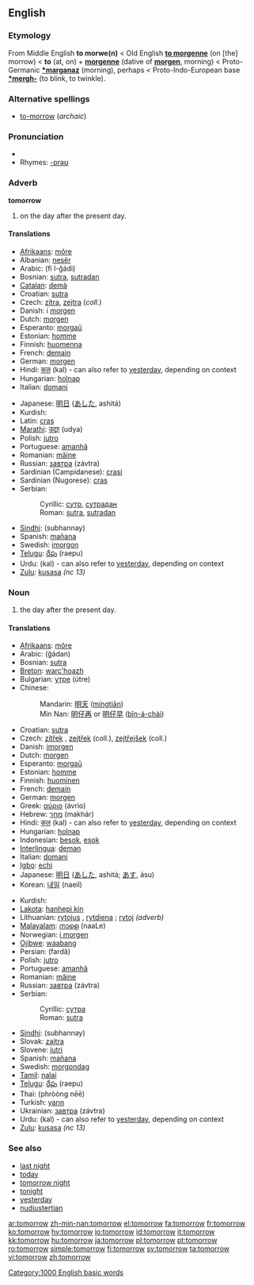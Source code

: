 ==English==

===Etymology===
From Middle English '''to morwe(n)''' < Old English '''[[to morgenne]]''' (on [the] morrow) < '''to''' (at, on) + '''[[morgenne]]''' (dative of '''[[morgen]]''', morning) < Proto-Germanic '''[[*marganaz]]''' (morning), perhaps < Proto-Indo-European base '''[[*mergh-]]''' (to blink, to twinkle).

===Alternative spellings===
* [[to-morrow]] (''archaic'')

===Pronunciation===
* {{audio|en-us-tomorrow.ogg|Audio (US)}}
* Rhymes: [[Rhymes:English:-ɒrəʊ|-ɒrəʊ]]

===Adverb===
'''tomorrow'''

# on the day after the present day.

====Translations====
{{top}}
* [[Afrikaans]]: [[môre]]
* Albanian: [[nesër]]
* Arabic: {{Arab|[[في الغد]]}} (fi l-ğádi)
* Bosnian: [[sutra]], [[sutradan]]
* [[Catalan]]: [[demà]]
* Croatian: [[sutra]]
* Czech: [[zítra]], [[zejtra]] (''coll.'')
* Danish: i [[morgen]]
* Dutch: [[morgen]]
* Esperanto: [[morgaŭ]]
* Estonian: [[homme]]
* Finnish: [[huomenna]]
* French: [[demain]]
* German: [[morgen]]
* Hindi: [[कल]] (kal) - can also refer to [[yesterday]], depending on context
* Hungarian: [[holnap]]
* Italian: [[domani]]
{{mid}}
* Japanese: [[明日]] ([[あした]], ashitá)
* Kurdish: {{KUchar|[[سبه‌ی]]}}
* Latin: [[cras]]
* [[Marathi]]: [[उद्या]] (udya)
* Polish: [[jutro]]
* Portuguese: [[amanhã]]
* Romanian: [[mâine]]
* Russian: [[завтра]] (závtra)
* Sardinian (Campidanese): [[crasi]]
* Sardinian (Nugorese): [[cras]]
* Serbian:
*: Cyrillic: [[сутр]], [[сутрадан]]
*: Roman: [[sutra]], [[sutradan]]
* [[Sindhi]]: {{SDchar|[[سڀاڻي|سُڀاڻي]]}} (subhannay) {{f}}
* Spanish: [[mañana]]
* Swedish: [[imorgon]]
* [[Telugu]]: [[రేపు]] (raepu)
* Urdu: {{ur-Arab|[[کل]]}} (kal) - can also refer to [[yesterday]], depending on context
* [[Zulu]]: [[kusasa]] ''(nc 13)''
{{bottom}}

===Noun===
{{en-noun}}

# the day after the present day.

====Translations====
{{top}}
* [[Afrikaans]]: [[môre]]
* Arabic: {{ARchar|[[غدا|غَداً]]}} (ğádan)
* Bosnian: [[sutra]] {{n}}
* [[Breton]]: [[warc'hoazh]]
* Bulgarian: [[утре]] (útre)
* Chinese:
*: Mandarin: [[明天]] ([[míngtiān]])
*: Min Nan: [[明仔再]] or [[明仔早]] ([[bîn-á-chài]])
* Croatian: [[sutra]] {{n}}
* Czech: [[zítřek]] {{m}}, [[zejtřek]] {{m}} (coll.), [[zejtřejšek]] {{m}} (coll.)
* Danish: [[imorgen]]
* Dutch: [[morgen]] {{m}}
* Esperanto: [[morgaŭ]]
* Estonian: [[homme]]
* Finnish: [[huominen]]
* French: [[demain]] {{m}}
* German: [[morgen]]
* Greek: [[αύριο]] (ávrio)
* Hebrew: [[מחר]] (makhár)
* Hindi: [[कल]] (kal) - can also refer to [[yesterday]], depending on context
* Hungarian: [[holnap]]
* Indonesian: [[besok]], [[esok]]
* [[Interlingua]]: [[deman]]
* Italian: [[domani]]
* [[Igbo]]: [[echi]]
* Japanese: [[明日]] ([[あした]], ashitá; [[あす]], ásu)
* Korean: [[내일]] (naeil)
{{mid}}
* Kurdish: {{KUchar|[[سبه‌ینێ]]}}
* [[Lakota]]: [[hanhepi kin]]
* Lithuanian: [[rytojus]] {{m}}, [[rytdiena]] {{f}}; [[rytoj]] ''(adverb)''
* [[Malayalam]]: [[നാളെ]] (naaLe)
* Norwegian: [[i morgen]]
* [[Ojibwe]]: [[waabang]]
* Persian: {{FAchar|[[فردا]]}} (fardâ)
* Polish: [[jutro]] {{n}}
* Portuguese: [[amanhã]] {{m}}
* Romanian: [[mâine]] {{n}}
* Russian: [[завтра]] (závtra)
* Serbian:
*: Cyrillic: [[сутра]] {{n}}
*: Roman: [[sutra#Serbian|sutra]] {{n}}
* [[Sindhi]]: {{SDchar|[[سُڀاڻي]]}} (subhannay) {{f}}
* Slovak: [[zajtra]]
* Slovene: [[jutri]]
* Spanish: [[mañana]] {{f}}
* Swedish: [[morgondag]]
* [[Tamil]]: [[nalai]]
* [[Telugu]]: [[రేపు]] (raepu)
* Thai: {{THchar|[[พรุ่งนี้]]}} (phròòng nēē)
* Turkish: [[yarın]]
* Ukrainian: [[завтра]] (závtra)
* Urdu: {{ur-Arab|[[کل]]}} (kal) - can also refer to [[yesterday]], depending on context
* [[Zulu]]: [[kusasa]] ''(nc 13)''
{{bottom}}

===See also===
* [[last night]]
* [[today]]
* [[tomorrow night]]
* [[tonight]]
* [[yesterday]]
* [[nudiustertian]]

[[Category:1000 English basic words]]

[[ar:tomorrow]]
[[zh-min-nan:tomorrow]]
[[el:tomorrow]]
[[fa:tomorrow]]
[[fr:tomorrow]]
[[ko:tomorrow]]
[[hy:tomorrow]]
[[io:tomorrow]]
[[id:tomorrow]]
[[it:tomorrow]]
[[kk:tomorrow]]
[[hu:tomorrow]]
[[ja:tomorrow]]
[[pl:tomorrow]]
[[pt:tomorrow]]
[[ro:tomorrow]]
[[simple:tomorrow]]
[[fi:tomorrow]]
[[sv:tomorrow]]
[[ta:tomorrow]]
[[vi:tomorrow]]
[[zh:tomorrow]]